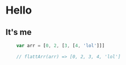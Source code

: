 # Hello
## It's me

```js
    var arr = [0, 2, [3, [4, 'lol']]]
    
    // flattArr(arr) => [0, 2, 3, 4, 'lol']
```